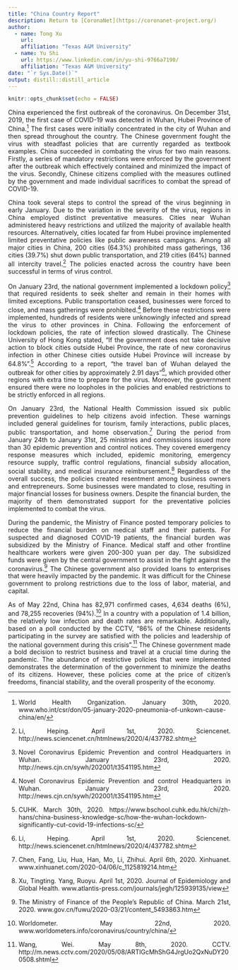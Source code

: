 ```yaml
---
title: "China Country Report"
description: Return to [CoronaNet](https://coronanet-project.org/)
author:
  - name: Tong Xu
    url: 
    affiliation: "Texas A&M University"
  - name: Yu Shi
    url: https://www.linkedin.com/in/yu-shi-9766a7190/
    affiliation: "Texas A&M University"
date: "`r Sys.Date()`"
output: distill::distill_article
---
```


```r
knitr::opts_chunk$set(echo = FALSE)
```
<style>
body {
text-align: justify}
</style>

China experienced the first outbreak of the coronavirus. On December 31st, 2019, the first case of COVID-19 was detected in Wuhan, Hubei Province of China.^[World Health Organization. January 30th, 2020. www.who.int/csr/don/05-january-2020-pneumonia-of-unkown-cause-china/en/] The first cases were initially concentrated in the city of Wuhan and then spread throughout the country. The Chinese government fought the virus with steadfast policies that are currently regarded as textbook examples. China succeeded in combating the virus for two main reasons. Firstly, a series of mandatory restrictions were enforced by the government after the outbreak which effectively contained and minimized the impact of the virus. Secondly, Chinese citizens complied with the measures outlined by the government and made individual sacrifices to combat the spread of COVID-19. 

China took several steps to control the spread of the virus beginning in early January. Due to the variation in the severity of the virus, regions in China employed distinct preventative measures. Cities near Wuhan administered heavy restrictions and utilized the majority of available health resources. Alternatively, cities located far from Hubei province implemented limited preventative policies like public awareness campaigns. Among all major cities in China, 200 cities (64.3%) prohibited mass gatherings, 136 cities (39.7%) shut down public transportation, and 219 cities (64%) banned all intercity travel.^[Li, Heping. April 1st, 2020. Sciencenet. http://news.sciencenet.cn/htmlnews/2020/4/437782.shtm] The policies enacted across the country have been successful in terms of virus control. 

On January 23rd, the national government implemented a lockdown policy^[Novel Coronavirus Epidemic Prevention and control Headquarters in Wuhan. January 23rd, 2020. http://news.cjn.cn/sywh/202001/t3541195.htm] that required residents to seek shelter and remain in their homes with limited exceptions. Public transportation ceased, businesses were forced to close, and mass gatherings were prohibited.^[Novel Coronavirus Epidemic Prevention and control Headquarters in Wuhan. January 23rd, 2020. http://news.cjn.cn/sywh/202001/t3541195.htm] Before these restrictions were implemented, hundreds of residents were unknowingly infected and spread the virus to other provinces in China. Following the enforcement of lockdown policies, the rate of infection slowed drastically. The Chinese University of Hong Kong stated, “If the government does not take decisive action to block cities outside Hubei Province, the rate of new coronavirus infection in other Chinese cities outside Hubei Province will increase by 64.8%”.^[CUHK. March 30th, 2020. https://www.bschool.cuhk.edu.hk/chi/zh-hans/china-business-knowledge-sc/how-the-wuhan-lockdown-significantly-cut-covid-19-infections-sc/] According to a report, “the travel ban of Wuhan delayed the outbreak for other cities by approximately 2.91 days”^[Li, Heping. April 1st, 2020. Sciencenet. http://news.sciencenet.cn/htmlnews/2020/4/437782.shtm], which provided other regions with extra time to prepare for the virus. Moreover, the government ensured there were no loopholes in the policies and enabled restrictions to be strictly enforced in all regions. 

On January 23rd, the National Health Commission issued six public prevention guidelines to help citizens avoid infection. These warnings included general guidelines for tourism, family interactions, public places, public transportation, and home observation.^[Chen, Fang, Liu, Hua, Han, Mo, Li, Zhihui. April 6th, 2020. Xinhuanet. www.xinhuanet.com/2020-04/06/c_1125819214.htm] During the period from January 24th to January 31st, 25 ministries and commissions issued more than 30 epidemic prevention and control notices. They covered emergency response measures which included, epidemic monitoring, emergency resource supply, traffic control regulations, financial subsidy allocation, social stability, and medical insurance reimbursement.^[Xu, Tingting. Yang, Ruoyu. April 1st, 2020. Journal of Epidemiology and Global Health. www.atlantis-press.com/journals/jegh/125939135/view] Regardless of the overall success, the policies created resentment among business owners and entrepreneurs. Some businesses were mandated to close, resulting in major financial losses for business owners. Despite the financial burden, the majority of them demonstrated support for the preventative policies implemented to combat the virus. 

During the pandemic, the Ministry of Finance posted temporary policies to reduce the financial burden on medical staff and their patients. For suspected and diagnosed COVID-19 patients, the financial burden was subsidized by the Ministry of Finance. Medical staff and other frontline healthcare workers were given 200-300 yuan per day. The subsidized funds were given by the central government to assist in the fight against the coronavirus.^[The Ministry of Finance of the People’s Republic of China. March 21st, 2020. www.gov.cn/fuwu/2020-03/21/content_5493863.htm] The Chinese government also provided loans to enterprises that were heavily impacted by the pandemic. It was difficult for the Chinese government to prolong restrictions due to the loss of labor, material, and capital. 

As of May 22nd, China has 82,971 confirmed cases, 4,634 deaths (6%), and 78,255 recoveries (94%).^[Worldometer. May 22nd, 2020. www.worldometers.info/coronavirus/country/china/] In a country with a population of 1.4 billion, the relatively low infection and death rates are remarkable. Additionally, based on a poll conducted by the CCTV, “86% of the Chinese residents participating in the survey are satisfied with the policies and leadership of the national government during this crisis”.^[Wang, Wei. May 8th, 2020. CCTV. http://m.news.cctv.com/2020/05/08/ARTIGcMhShG4JrgUo2QxNuDY200508.shtml] The Chinese government made a bold decision to restrict business and travel at a crucial time during the pandemic. The abundance of restrictive policies that were implemented demonstrates the determination of the government to minimize the deaths of its citizens. However, these policies come at the price of citizen's freedoms, financial stability, and the overall prosperity of the economy.  